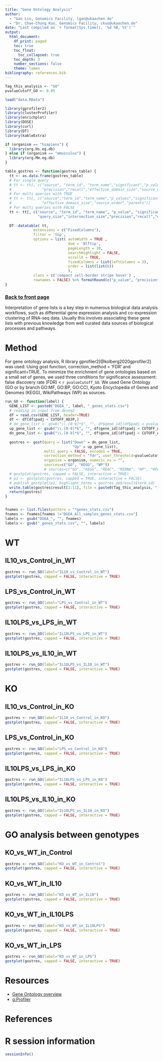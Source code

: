 ```yaml
---
title: "Gene Ontology Analysis"
author:
  - "Gan Lin, Genomics Facility, lgan@ukaachen.de"
  - "Dr. Chao-Chung Kuo, Genomics Facility, ckuo@ukaachen.de"
date: "Last compiled on `r format(Sys.time(), '%d %B, %Y')`"
output:
  html_document:
    df_print: paged
    toc: true
    toc_float:
      toc_collapsed: true
    toc_depth: 3
    number_sections: false
    theme: lumen
bibliography: references.bib
---
```


```r
Tag_this_analysis <- "GO"
pvalueCutoff_GO <- 0.05

load("data.RData")

library(gprofiler2)
library(clusterProfiler)
library(enrichplot)
library(DOSE)
library(curl)
library(DT)
library(kableExtra)

if (organism == "hsapiens") {
  library(org.Hs.eg.db)
} else if (organism == "mmusculus") {
  library(org.Mm.eg.db)
}

table_gostres <- function(gostres_table) {
  tt <- as.data.frame(gostres_table)
  # For single query
  # tt <- tt[, c("source", "term_id", "term_name","significant","p_value","term_size","query_size","intersection_size",
  #              "precision","recall","effective_domain_size","source_order","parents")]
  # For multi queries with TRUE
  # tt <- tt[, c("source","term_id","term_name","p_values","significant","term_size", "query_sizes","intersection_sizes",
  #              "effective_domain_size","source_order","parents")]
  # For multi queries with FALSE
  tt <- tt[, c("source", "term_id", "term_name", "p_value", "significant", "term_size", "query",
               "query_size","intersection_size","precision","recall","effective_domain_size","source_order","parents")]
     
  DT::datatable( tt,
             extensions = c("FixedColumns"),
             filter = 'top',
             options = list( autoWidth = TRUE ,
                             dom = 'Blftip',
                             pageLength = 10,
                             searchHighlight = FALSE,
                             scrollX = TRUE,
                             fixedColumns = list(leftColumns = 3),
                             order = list(list(6))
                             ),
             class = c('compact cell-border stripe hover') ,
             rownames = FALSE) %>% formatRound(c("p_value", "precision", "recall"), 4)
}

```

### [Back to front page](Analysis_Report_RNAseq.html)

Interpretation of gene lists is a key step in numerous biological data analysis workflows, such as differential gene expression analysis and co-expression clustering of RNA-seq data. Usually this involves associating these gene lists with previous knowledge from well curated data sources of biological processes and pathways.

# Method

For gene ontology analysis, R library gprofiler2[@kolberg2020gprofiler2] was used. Using gost function, correction_method = 'FDR' and significant=TRUE. To minimize the enrichment of gene ontologies based on a small set of genes, we used three conditions for significance assessment: false discovery rate (FDR) < `r pvalueCutoff_GO`. We used Gene Ontology (GO or by branch GO\:MF, GO\:BP, GO\:CC), Kyoto Encyclopedia of Genes and Genomes (KEGG), WikiPathways (WP) as sources.

<!-- intersection size (intersection between gene set vs. a number of genes in a term) > 3; and precision (intersection size divided by gene set) >0.03 -->


```r
run_GO <- function(label) {
  GENE_LIST <- paste0("DGEA_", label, "_genes_stats.csv")
  # reading in input from deseq2
  df = read.csv(GENE_LIST, header=TRUE)
  df <- df[df$padj < CUTOFF_ADJP,]
  # de_gene_list <- gsub("\\.[0-9]*$", "", df$gene_id[(df$padj < pvalueCutoff)])
  up_gene_list <- gsub("\\.[0-9]*$", "", df$gene_id[(df$padj < CUTOFF_ADJP)&(df$log2FoldChange>0)])
  dn_gene_list <- gsub("\\.[0-9]*$", "", df$gene_id[(df$padj < CUTOFF_ADJP)&(df$log2FoldChange<0)])
  
  gostres <- gost(query = list("Down" = dn_gene_list,
                               "Up" = up_gene_list), 
                  multi_query = FALSE, evcodes = TRUE, 
                  correction_method = "fdr", user_threshold=pvalueCutoff_GO,
                  organism = organism, numeric_ns = "",
                  sources=c("GO", "KEGG", "WP"))
                  # sources=c("GO", "KEGG", "REAC", "MIRNA", "HP", "HPA", "WP"))
  # gostplot(gostres, capped = FALSE, interactive = TRUE)
  # p1 <- gostplot(gostres, capped = TRUE, interactive = FALSE)
  # publish_gostplot(p1, highlight_terms = gostres_de$result$term_id)
  write.table(gostres$result[1:11], file = paste0(Tag_this_analysis, "_", label,"_res.csv"))
  return(gostres)
}


fnames <- list.files(pattern = "*genes_stats.csv")
fnames <- fnames[fnames !="DGEA_All_samples_genes_stats.csv"]
labels <- gsub("DGEA_", "", fnames)
labels <- gsub("_genes_stats.csv", "", labels)

```

<!-- # GO analysis among treatments {.tabset} -->

<!-- ```{r,echo=FALSE, results='asis', warning=FALSE, message=FALSE} -->
<!-- for (lab in labels) { -->
<!--   cat("\n## ",  lab, "\n") -->
<!--   gostres <- run_GO(label=lab) -->
<!--   gostplot(gostres, capped = FALSE, interactive = TRUE) -->
<!--   cat("\n") -->
<!-- } -->
<!-- ``` -->

# WT {.tabset}

## IL10_vs_Control_in_WT

```r
gostres <- run_GO(label="IL10_vs_Control_in_WT")
gostplot(gostres, capped = FALSE, interactive = TRUE)
```

## LPS_vs_Control_in_WT

```r
gostres <- run_GO(label="LPS_vs_Control_in_WT")
gostplot(gostres, capped = FALSE, interactive = TRUE)
```

## IL10LPS_vs_LPS_in_WT

```r
gostres <- run_GO(label="IL10LPS_vs_LPS_in_WT")
gostplot(gostres, capped = FALSE, interactive = TRUE)
```

## IL10LPS_vs_IL10_in_WT

```r
gostres <- run_GO(label="IL10LPS_vs_IL10_in_WT")
gostplot(gostres, capped = FALSE, interactive = TRUE)
```

# KO {.tabset}

## IL10_vs_Control_in_KO

```r
gostres <- run_GO(label="IL10_vs_Control_in_KO")
gostplot(gostres, capped = FALSE, interactive = TRUE)
```

## LPS_vs_Control_in_KO

```r
gostres <- run_GO(label="LPS_vs_Control_in_KO")
gostplot(gostres, capped = FALSE, interactive = TRUE)
```

## IL10LPS_vs_LPS_in_KO

```r
gostres <- run_GO(label="IL10LPS_vs_LPS_in_KO")
gostplot(gostres, capped = FALSE, interactive = TRUE)
```

## IL10LPS_vs_IL10_in_KO

```r
gostres <- run_GO(label="IL10LPS_vs_IL10_in_KO")
gostplot(gostres, capped = FALSE, interactive = TRUE)
```

# GO analysis between genotypes {.tabset}

## KO_vs_WT_in_Control

```r
gostres <- run_GO(label="KO_vs_WT_in_Control")
gostplot(gostres, capped = FALSE, interactive = TRUE)
```

## KO_vs_WT_in_IL10

```r
gostres <- run_GO(label="KO_vs_WT_in_IL10")
gostplot(gostres, capped = FALSE, interactive = TRUE)
```

## KO_vs_WT_in_IL10LPS

```r
gostres <- run_GO(label="KO_vs_WT_in_IL10LPS")
gostplot(gostres, capped = FALSE, interactive = TRUE)
```

## KO_vs_WT_in_LPS

```r
gostres <- run_GO(label="KO_vs_WT_in_LPS")
gostplot(gostres, capped = FALSE, interactive = TRUE)
```

# Resources

* [Gene Ontology overview](http://geneontology.org/docs/ontology-documentation/)
* [g:Profiler](https://biit.cs.ut.ee/gprofiler/page/r)

# References

<div id="refs"></div>


# R session information

```r
sessionInfo()
```